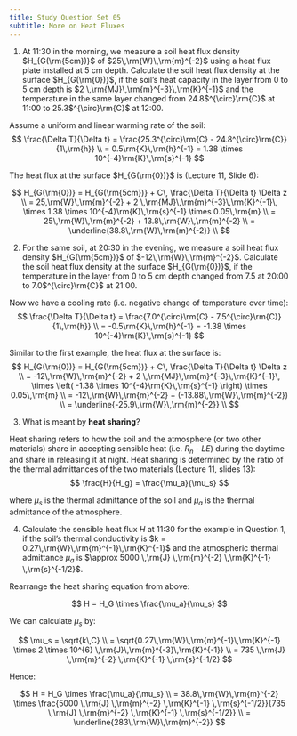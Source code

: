 ```yaml
---
title: Study Question Set 05
subtitle: More on Heat Fluxes
---
```


(@) At 11:30 in the morning, we measure a soil heat flux density $H_{G(\rm{5cm})}$ of $25\,\rm{W}\,\rm{m}^{-2}$ using a heat flux plate installed at 5 cm depth. Calculate the soil heat flux density at the surface $H_{G(\rm{0})}$, if the soil's heat capacity in the layer from 0 to 5 cm depth is $2 \,\rm{MJ}\,\rm{m}^{-3}\,\rm{K}^{-1}$ and the temperature in the same layer changed from 24.8$^{\circ}\rm{C}$ at 11:00 to 25.3$^{\circ}\rm{C}$ at 12:00.


::: {.callout-tip collapse="true"}

Assume a uniform and linear warming rate of the soil:
$$
\frac{\Delta T}{\Delta t} = \frac{25.3^{\circ}\rm{C} - 24.8^{\circ}\rm{C}}{1\,\rm{h}} \\
 = 0.5\rm{K}\,\rm{h}^{-1} = 1.38 \times 10^{-4}\rm{K}\,\rm{s}^{-1} 
$$

The heat flux at the surface $H_{G(\rm{0})}$ is (Lecture 11, Slide 6):

$$
H_{G(\rm{0})} = H_{G(\rm{5cm})} + C\, \frac{\Delta T}{\Delta t} \Delta z \\
= 25,\rm{W}\,\rm{m}^{-2} + 2 \,\rm{MJ}\,\rm{m}^{-3}\,\rm{K}^{-1}\, \times 1.38 \times 10^{-4}\rm{K}\,\rm{s}^{-1}  \times 0.05\,\rm{m} \\
= 25\,\rm{W}\,\rm{m}^{-2} + 13.8\,\rm{W}\,\rm{m}^{-2} \\
= \underline{38.8\,\rm{W}\,\rm{m}^{-2}} \\
$$

:::

(@) For the same soil, at 20:30 in the evening, we measure a soil heat flux density $H_{G(\rm{5cm})}$ of $-12\,\rm{W}\,\rm{m}^{-2}$. Calculate the soil heat flux density at the surface $H_{G(\rm{0})}$, if the temperature in the layer from 0 to 5 cm depth changed from 7.5 at 20:00 to 7.0$^{\circ}\rm{C}$ at 21:00.


::: {.callout-tip collapse="true"}

Now we have a cooling rate (i.e. negative change of temperature over time):
$$
\frac{\Delta T}{\Delta t} = \frac{7.0^{\circ}\rm{C} - 7.5^{\circ}\rm{C}}{1\,\rm{h}} \\
= -0.5\rm{K}\,\rm{h}^{-1} = -1.38 \times 10^{-4}\rm{K}\,\rm{s}^{-1} 
$$

Similar to the first example, the heat flux at the surface is:
$$
H_{G(\rm{0})}  = H_{G(\rm{5cm})} + C\, \frac{\Delta T}{\Delta t} \Delta z \\
 = -12\,\rm{W}\,\rm{m}^{-2} + 2 \,\rm{MJ}\,\rm{m}^{-3}\,\rm{K}^{-1}\, \times \left( -1.38 \times 10^{-4}\rm{K}\,\rm{s}^{-1} \right) \times 0.05\,\rm{m} \\
 = -12\,\rm{W}\,\rm{m}^{-2} + (-13.88\,\rm{W}\,\rm{m}^{-2})  \\
 = \underline{-25.9\,\rm{W}\,\rm{m}^{-2}} \\
$$


:::

(@) What is meant by **heat sharing**?

::: {.callout-tip collapse="true"}

Heat sharing refers to how the soil and the atmosphere (or two other materials) share
in accepting sensible heat (i.e. $R_n$ - $LE$) during the
daytime and share in releasing it at night. Heat sharing is determined by the ratio of the thermal admittances of the two materials (Lecture 11, slides 13):
$$
\frac{H}{H_g} = \frac{\mu_a}{\mu_s}
$$

where $\mu_s$ is the thermal admittance of the soil and $\mu_a$ is the thermal admittance of the atmosphere.

:::

(@) Calculate the sensible heat flux $H$ at 11:30 for the example in Question 1, if the soil's thermal conductivity is $k = 0.27\,\rm{W}\,\rm{m}^{-1}\,\rm{K}^{-1}$ and the atmospheric thermal admittance $\mu_a$ is $\approx 5000 \,\rm{J} \,\rm{m}^{-2} \,\rm{K}^{-1} \,\rm{s}^{-1/2}$.

::: {.callout-tip collapse="true"}

Rearrange the heat sharing equation from above:

$$ 
H = H_G \times \frac{\mu_a}{\mu_s} 
$$ 

We can calculate $\mu_s$ by:

$$ 
\mu_s = \sqrt{k\,C} \\
 = \sqrt{0.27\,\rm{W}\,\rm{m}^{-1}\,\rm{K}^{-1} \times 2 \times 10^{6} \,\rm{J}\,\rm{m}^{-3}\,\rm{K}^{-1}} \\
 = 735 \,\rm{J} \,\rm{m}^{-2} \,\rm{K}^{-1} \,\rm{s}^{-1/2}
$$ 

Hence:

$$ 
H = H_G \times \frac{\mu_a}{\mu_s} \\
= 38.8\,\rm{W}\,\rm{m}^{-2} \times \frac{5000 \,\rm{J} \,\rm{m}^{-2} \,\rm{K}^{-1} \,\rm{s}^{-1/2}}{735 \,\rm{J} \,\rm{m}^{-2} \,\rm{K}^{-1} \,\rm{s}^{-1/2}} \\
= \underline{283\,\rm{W}\,\rm{m}^{-2}}
$$ 

:::